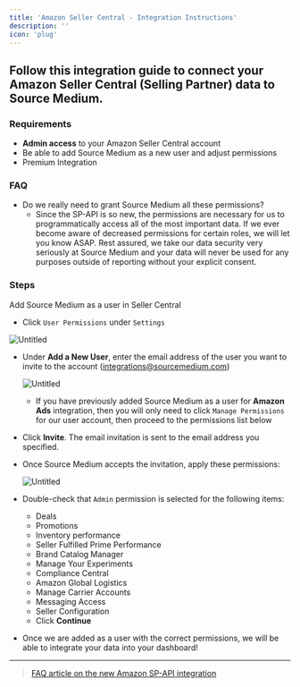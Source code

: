 ```yaml
---
title: 'Amazon Seller Central - Integration Instructions'
description: ''
icon: 'plug'
---
```


## Follow this integration guide to connect your Amazon Seller Central (Selling Partner) data to Source Medium.

### Requirements

- **Admin access** to your Amazon Seller Central account
- Be able to add Source Medium as a new user and adjust permissions
- Premium Integration

### FAQ

- Do we really need to grant Source Medium all these permissions?
    - Since the SP-API is so new, the permissions are necessary for us to programmatically access all of the most important data. If we ever become aware of decreased permissions for certain roles, we will let you know ASAP. Rest assured, we take our data security very seriously at Source Medium and your data will never be used for any purposes outside of reporting without your explicit consent.

### **Steps**

Add Source Medium as a user in Seller Central

- Click `User Permissions` under `Settings`

![Untitled](/images/article-imgs/amazon-sc-integration/Untitled.png)

- Under **Add a New User**, enter the email address of the user you want to invite to the account ([integrations@sourcemedium.com](mailto:integrations@sourcemedium.com))
    
    ![Untitled](/images/article-imgs/amazon-sc-integration/Untitled1.png)
    
    - If you have previously added Source Medium as a user for **Amazon Ads** integration, then you will only need to click `Manage Permissions` for our user account, then proceed to the permissions list below
- Click **Invite**. The email invitation is sent to the email address you specified.
- Once Source Medium accepts the invitation, apply these permissions:
    
    ![Untitled](/images/article-imgs/amazon-sc-integration/Untitled2.png)
    
- Double-check that `Admin` permission is selected for the following items:
    - Deals
    - Promotions
    - Inventory performance
    - Seller Fulfilled Prime Performance
    - Brand Catalog Manager
    - Manage Your Experiments
    - Compliance Central
    - Amazon Global Logistics
    - Manage Carrier Accounts
    - Messaging Access
    - Seller Configuration
    - Click **Continue**
- Once we are added as a user with the correct permissions, we will be able to integrate your data into your dashboard!

---

> [FAQ article on the new Amazon SP-API integration](https://help.sourcemedium.com/articles/what-are-the-implications-of-the-new-beta-amazon-sp-api-integration)
>